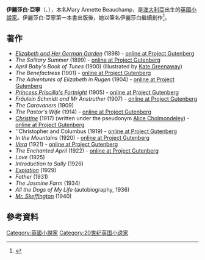 {{Infobox writer <!-- for more information see [[:Template:Infobox_writer/doc|:Template:Infobox writer/doc]] -->
 | name        = 伊麗莎白·亞寧
 | image       = Elizabeth von arnim pencil sketch.jpg
 | imagesize   =
 | caption     = Pencil sketch of Elizabeth von Arnim
 | pseudonym   = Elizabeth
| birth_name    =Mary Annette Beauchamp
 | birth_date  = {{Birth date|df=yes|1866|08|31}}
 | birth_place = Kirribilli, New South Wales
 | death_date = {{Death date and age|df=yes|1941|02|09|1866|08|31}}
 | death_place = Charleston, South Carolina
| resting_place = [[Tylers_Green|Tylers Green, Bucks, England]]
 | occupation  = [[小說家|小說家]]
 | nationality = 英國
 | period      = 1898-1936
 | genre       =
 | subject     =
 | movement    =
 | influences  =
 | influenced  =
 | signature   =
 | website     =
}}

'''伊麗莎白·亞寧'''（{{lang-en|Elizabeth von Arnim}}、{{bd|1866年|8月31日|1941年|2月9日|}}），本名Mary Annette Beauchamp，是[[澳大利亞|澳大利亞]]出生的[[英國|英國]][[小說家|小說家]]。伊麗莎白·亞寧第一本書出版後，她以筆名伊麗莎白繼續創作<ref>{{Cite book | author=Usborne, Karen | title="Elizabeth": The Author of Elizabeth and Her German Garden | url=https://archive.org/details/elizabethauthor00usbo | year=1986 | publisher=Bodley Head | location=London | isbn= 9780370308876}}</ref>。

==著作==
{{Library resources box|by=yes|onlinebooksby=yes|viaf=46778576}}

*''[[Elizabeth_and_Her_German_Garden|Elizabeth and Her German Garden]]'' (1898) - [http://www.gutenberg.org/ebooks/1327 online at Project Gutenberg] {{Wayback|url=http://www.gutenberg.org/ebooks/1327 |date=20200224082811 }}
*''The Solitary Summer'' (1899) - [http://www.gutenberg.org/ebooks/5991 online at Project Gutenberg] {{Wayback|url=http://www.gutenberg.org/ebooks/5991 |date=20190717211640 }}
*''April Baby's Book of Tunes'' (1900) (Illustrated by [[Kate_Greenaway|Kate Greenaway]])
*''The Benefactress'' (1901) - [http://www.gutenberg.org/ebooks/30302 online at Project Gutenberg] {{Wayback|url=http://www.gutenberg.org/ebooks/30302 |date=20190701163628 }}
*''The Adventures of Elizabeth in Rugen'' (1904) - [http://www.gutenberg.org/ebooks/33762 online at Project Gutenberg] {{Wayback|url=http://www.gutenberg.org/ebooks/33762 |date=20190701163633 }}
*''[[Princess_Priscilla's_Fortnight|Princess Priscilla's Fortnight]]'' (1905) - [http://www.gutenberg.org/ebooks/13141 online at Project Gutenberg] {{Wayback|url=http://www.gutenberg.org/ebooks/13141 |date=20190717205207 }}
*''Fräulein Schmidt and Mr Anstruther'' (1907) - [http://www.gutenberg.org/ebooks/35282 online at Project Gutenberg] {{Wayback|url=http://www.gutenberg.org/ebooks/35282 |date=20190730185507 }}
*''The Caravaners'' (1909)
*''The Pastor's Wife'' (1914) - [http://www.gutenberg.org/ebooks/36295 online at Project Gutenberg] {{Wayback|url=http://www.gutenberg.org/ebooks/36295 |date=20200705031238 }}
*''[[Christine_(book)|Christine]]'' (1917) (written under the pseudonym [[Alice_Cholmondeley|Alice Cholmondeley]]) - [http://www.gutenberg.org/ebooks/12683 online at Project Gutenberg] {{Wayback|url=http://www.gutenberg.org/ebooks/12683 |date=20200128183659 }}
*''Christopher and Columbus (1919) - [http://www.gutenberg.org/ebooks/14646 online at Project Gutenberg] {{Wayback|url=http://www.gutenberg.org/ebooks/14646 |date=20210131062747 }}
*''In the Mountains'' (1920) - [http://www.gutenberg.org/ebooks/35072 online at Project Gutenberg] {{Wayback|url=http://www.gutenberg.org/ebooks/35072 |date=20190730185501 }}
*''[[Vera_(novel)|Vera]]'' (1921) - [http://www.gutenberg.org/ebooks/34366 online at Project Gutenberg] {{Wayback|url=http://www.gutenberg.org/ebooks/34366 |date=20200224083413 }}
*''The Enchanted April'' (1922) - [http://www.gutenberg.org/ebooks/16389 online at Project Gutenberg] {{Wayback|url=http://www.gutenberg.org/ebooks/16389 |date=20201018232634 }}
*''Love'' (1925)
*''Introduction to Sally'' (1926)
*''[[Expiation_(novel)|Expiation]]'' (1929)
*''Father'' (1931)
*''The Jasmine Farm'' (1934)
*''All the Dogs of My Life'' (autobiography, 1936)
*''[[Mr._Skeffington_(novel)|Mr. Skeffington]]'' (1940)

==參考資料==
{{Reflist}}

{{Authority control}}
[[Category:英國小說家|Category:英國小說家]]
[[Category:20世纪英国小说家|Category:20世纪英国小说家]]
